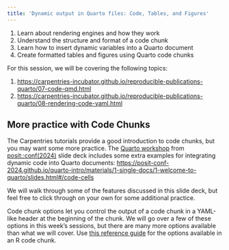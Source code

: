 ```yaml
---
title: 'Dynamic output in Quarto files: Code, Tables, and Figures'
---
```


::: {.callout-note title="Learning Objectives"}
1.  Learn about rendering engines and how they work
2.  Understand the structure and format of a code chunk
3.  Learn how to insert dynamic variables into a Quarto document
4.  Create formatted tables and figures using Quarto code chunks
:::

For this session, we will be covering the following topics:

1.  <https://carpentries-incubator.github.io/reproducible-publications-quarto/07-code-qmd.html>
2.  <https://carpentries-incubator.github.io/reproducible-publications-quarto/08-rendering-code-yaml.html>

## More practice with Code Chunks

The Carpentries tutorials provide a good introduction to code chunks, but you may want some more practice. The [Quarto workshop](https://posit-conf-2024.github.io/quarto-intro/) from [posit::conf(2024)](https://posit.co/conference/) slide deck includes some extra examples for integrating dynamic code into Quarto documents: <https://posit-conf-2024.github.io/quarto-intro/materials/1-single-docs/1-welcome-to-quarto/slides.html#/code-cells>

We will walk through some of the features discussed in this slide deck, but feel free to click through on your own for some additional practice.

Code chunk options let you control the output of a code chunk in a YAML-like header at the beginning of the chunk. We will go over a few of these options in this week's sessions, but there are many more options available than what we will cover. Use [this reference guide](https://quarto.org/docs/reference/cells/cells-knitr.html) for the options available in an R code chunk.